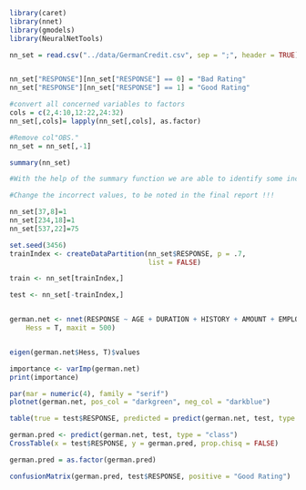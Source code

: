 ```r
library(caret)
library(nnet)
library(gmodels)
library(NeuralNetTools)

nn_set = read.csv("../data/GermanCredit.csv", sep = ";", header = TRUE)


nn_set["RESPONSE"][nn_set["RESPONSE"] == 0] = "Bad Rating"
nn_set["RESPONSE"][nn_set["RESPONSE"] == 1] = "Good Rating"

#convert all concerned variables to factors
cols = c(2,4:10,12:22,24:32)
nn_set[,cols]= lapply(nn_set[,cols], as.factor)

#Remove col"OBS."
nn_set = nn_set[,-1]

summary(nn_set)

#With the help of the summary function we are able to identify some incorrect values such as edutcation = -1, age = 125 and guarantor = 2 (only one occurrence of 2, might be a typo) 

#Change the incorrect values, to be noted in the final report !!!

nn_set[37,8]=1
nn_set[234,18]=1
nn_set[537,22]=75

```


```r



set.seed(3456)
trainIndex <- createDataPartition(nn_set$RESPONSE, p = .7,
                                  list = FALSE)

train <- nn_set[trainIndex,]

test <- nn_set[-trainIndex,]



```



```r
german.net <- nnet(RESPONSE ~ AGE + DURATION + HISTORY + AMOUNT + EMPLOYMENT + CHK_ACCT + SAV_ACCT, data = train, size = 10, decay = 0.005,
    Hess = T, maxit = 500)



```

```r
eigen(german.net$Hess, T)$values

importance <- varImp(german.net)
print(importance)
```



```r
par(mar = numeric(4), family = "serif")
plotnet(german.net, pos_col = "darkgreen", neg_col = "darkblue")
```



```r
table(true = test$RESPONSE, predicted = predict(german.net, test, type = "class"))

```

```r


german.pred <- predict(german.net, test, type = "class")
CrossTable(x = test$RESPONSE, y = german.pred, prop.chisq = FALSE)


```

```r
german.pred = as.factor(german.pred)

confusionMatrix(german.pred, test$RESPONSE, positive = "Good Rating")
```

